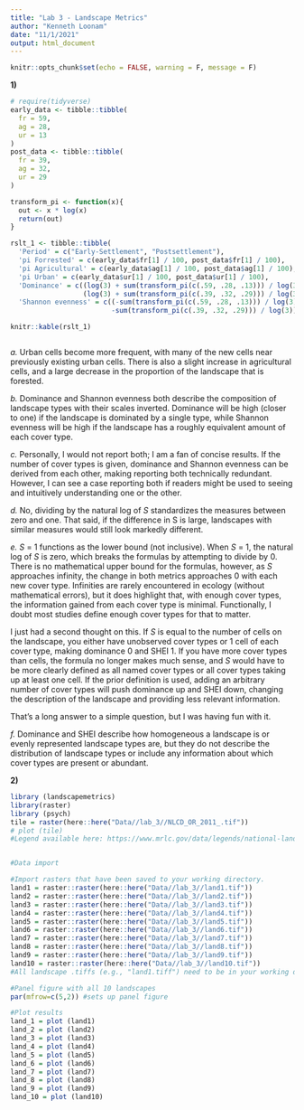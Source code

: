 ```yaml
---
title: "Lab 3 - Landscape Metrics"
author: "Kenneth Loonam"
date: "11/1/2021"
output: html_document
---
```


```r
knitr::opts_chunk$set(echo = FALSE, warning = F, message = F)
```

**1)**

```r
# require(tidyverse)
early_data <- tibble::tibble(
  fr = 59,
  ag = 28,
  ur = 13
)
post_data <- tibble::tibble(
  fr = 39,
  ag = 32,
  ur = 29
)

transform_pi <- function(x){
  out <- x * log(x)
  return(out)
} 

rslt_1 <- tibble::tibble(
  'Period' = c("Early-Settlement", "Postsettlement"),
  'pi Forrested' = c(early_data$fr[1] / 100, post_data$fr[1] / 100),
  'pi Agricultural' = c(early_data$ag[1] / 100, post_data$ag[1] / 100),
  'pi Urban' = c(early_data$ur[1] / 100, post_data$ur[1] / 100),
  'Dominance' = c((log(3) + sum(transform_pi(c(.59, .28, .13))) / log(3)), 
                  (log(3) + sum(transform_pi(c(.39, .32, .29))) / log(3))),
  'Shannon evenness' = c((-sum(transform_pi(c(.59, .28, .13))) / log(3)),
                         -sum(transform_pi(c(.39, .32, .29))) / log(3)))

knitr::kable(rslt_1)



```

*a.* Urban cells become more frequent, with many of the new cells near previously existing urban cells. There is also a slight increase in agricultural cells, and a large decrease in the proportion of the landscape that is forested.

*b.* Dominance and Shannon evenness both describe the composition of landscape types with their scales inverted. Dominance will be high (closer to one) if the landscape is dominated by a single type, while Shannon evenness will be high if the landscape has a roughly equivalent amount of each cover type.

*c.* Personally, I would not report both; I am a fan of concise results. If the number of cover types is given, dominance and Shannon evenness can be derived from each other, making reporting both technically redundant. However, I can see a case reporting both if readers might be used to seeing and intuitively understanding one or the other.

*d.* No, dividing by the natural log of *S* standardizes the measures between zero and one. That said, if the difference in S is large, landscapes with similar measures would still look markedly different.

*e. S* = 1 functions as the lower bound (not inclusive). When *S* = 1, the natural log of *S* is zero, which breaks the formulas by attempting to divide by 0. There is no mathematical upper bound for the formulas, however, as *S* approaches infinity, the change in both metrics approaches 0 with each new cover type. Infinities are rarely encountered in ecology (without mathematical errors), but it does highlight that, with enough cover types, the information gained from each cover type is minimal. Functionally, I doubt most studies define enough cover types for that to matter.

I just had a second thought on this. If *S* is equal to the number of cells on the landscape, you either have unobserved cover types or 1 cell of each cover type, making dominance 0 and SHEI 1. If you have more cover types than cells, the formula no longer makes much sense, and *S* would have to be more clearly defined as all named cover types or all cover types taking up at least one cell. If the prior definition is used, adding an arbitrary number of cover types will push dominance up and SHEI down, changing the description of the landscape and providing less relevant information.

That's a long answer to a simple question, but I was having fun with it.

*f.* Dominance and SHEI describe how homogeneous a landscape is or evenly represented landscape types are, but they do not describe the distribution of landscape types or include any information about which cover types are present or abundant.

**2)**

```r
library (landscapemetrics)
library(raster)
library (psych)
tile = raster(here::here("Data//lab_3//NLCD_OR_2011_.tif")) 
# plot (tile)
#Legend available here: https://www.mrlc.gov/data/legends/national-land-cover-database-2011-nlcd2011-legend


#Data import

#Import rasters that have been saved to your working directory.
land1 = raster::raster(here::here("Data//lab_3//land1.tif"))
land2 = raster::raster(here::here("Data//lab_3//land2.tif"))
land3 = raster::raster(here::here("Data//lab_3//land3.tif"))
land4 = raster::raster(here::here("Data//lab_3//land4.tif"))
land5 = raster::raster(here::here("Data//lab_3//land5.tif"))
land6 = raster::raster(here::here("Data//lab_3//land6.tif"))
land7 = raster::raster(here::here("Data//lab_3//land7.tif"))
land8 = raster::raster(here::here("Data//lab_3//land8.tif"))
land9 = raster::raster(here::here("Data//lab_3//land9.tif"))
land10 = raster::raster(here::here("Data//lab_3//land10.tif"))
#All landscape .tiffs (e.g., "land1.tiff") need to be in your working directory

#Panel figure with all 10 landscapes
par(mfrow=c(5,2)) #sets up panel figure

#Plot results
land_1 = plot (land1)
land_2 = plot (land2)
land_3 = plot (land3)
land_4 = plot (land4)
land_5 = plot (land5)
land_6 = plot (land6)
land_7 = plot (land7)
land_8 = plot (land8)
land_9 = plot (land9)
land_10 = plot (land10)
```
